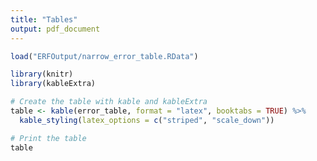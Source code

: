 ```yaml
---
title: "Tables"
output: pdf_document
---
```


```r
load("ERFOutput/narrow_error_table.RData")
```

```r
library(knitr)
library(kableExtra)

# Create the table with kable and kableExtra
table <- kable(error_table, format = "latex", booktabs = TRUE) %>%
  kable_styling(latex_options = c("striped", "scale_down"))

# Print the table
table
```
